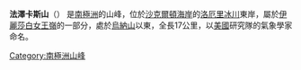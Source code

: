 {{coord|83|8|S|163|10|E|source:GNIS|display=title}}

'''法澤卡斯山'''（{{lang-en|Fazekas Hills}}）
是[[南極洲|南極洲]]的山峰，位於[[沙克爾頓海岸|沙克爾頓海岸]]的[[洛厄里冰川|洛厄里冰川]]東岸，屬於[[伊麗莎白女王嶺|伊麗莎白女王嶺]]的一部分，處於[[烏納山|烏納山]]以東，全長17公里，以[[美國|美國]]研究隊的氣象學家命名。

{{DEFAULTSORT:Fazekas Hills}}
[[Category:南極洲山峰|Category:南極洲山峰]]


{{ShackletonCoast-geo-stub}}